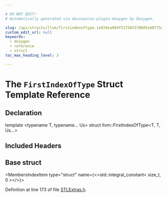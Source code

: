 ```yaml
---

# DO NOT EDIT!
# Automatically generated via docusaurus-plugin-doxygen by Doxygen.

slug: /api/structs/llvm/firstindexoftype-1e929ea984f517501570605ed8f75d46
custom_edit_url: null
keywords:
  - doxygen
  - reference
  - struct
toc_max_heading_level: 3

---
```





# The `FirstIndexOfType` Struct Template Reference

<DoxygenPage pluginConfig={pluginConfig}>



## Declaration

<CodeBlock>template &lt;typename T, typename... Us&gt;
struct llvm::FirstIndexOfType&lt;T, T, Us...&gt;</CodeBlock>

## Included Headers

<IncludesList>
<IncludesListItem
  filePath="llvm/ADT/STLExtras.h"
  permalink="/docs/api/files/include/include/llvm/include/llvm/adt/stlextras-h"
  isLocal="true" />
</IncludesList>

## Base struct

<MembersIndex>

<MembersIndexItem
  type="struct"
  name={<>std::integral&#95;constant&lt; size&#95;t, 0 &gt;</>}>
</MembersIndexItem>

</MembersIndex>


Definition at line 173 of file <a href="/docs/api/files/include/include/llvm/include/llvm/adt/stlextras-h">STLExtras.h</a>.

</DoxygenPage>
